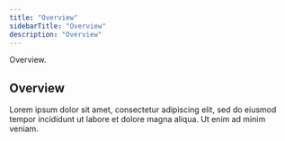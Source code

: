 ```yaml
---
title: "Overview"
sidebarTitle: "Overview"
description: "Overview"
---
```


<Note>Overview.</Note>

## Overview

Lorem ipsum dolor sit amet, consectetur adipiscing elit, sed do eiusmod tempor incididunt ut labore et dolore magna aliqua. Ut enim ad minim veniam.
